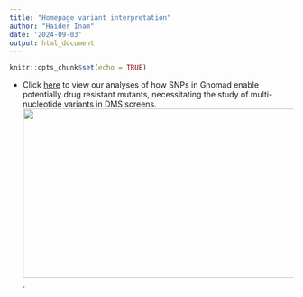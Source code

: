 ```yaml
---
title: "Homepage variant interpretation"
author: "Haider Inam"
date: '2024-09-03'
output: html_document
---
```


```r
knitr::opts_chunk$set(echo = TRUE)
```

* Click [here](ABL_Gnomad_analysis.html) to view our analyses of how SNPs in Gnomad enable potentially drug resistant mutants, necessitating the study of multi-nucleotide variants in DMS screens.  
<img src="assets/gnomad_enabled.png" width="600" height="300"  alt="">.  
